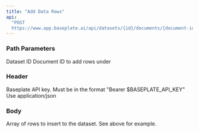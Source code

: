 ```yaml
---
title: "Add Data Rows"
api:
  "POST
  https://www.app.baseplate.ai/api/datasets/{id}/documents/{document-id}/rows"
---
```


### Path Parameters

<ParamField path="id" type="string" required>
  Dataset ID
</ParamField>

<ParamField path="document-id" type="string" required>
  Document ID to add rows under
</ParamField>

### Header

<ParamField header="Authorization" type="string" required>
  Baseplate API key. Must be in the format "Bearer $BASEPLATE_API_KEY"
</ParamField>

<ParamField header="Content-Type" type="string">
  Use application/json
</ParamField>

### Body

<ParamField body="rows" type="array" required>
  Array of rows to insert to the dataset. See above for example.
</ParamField>
